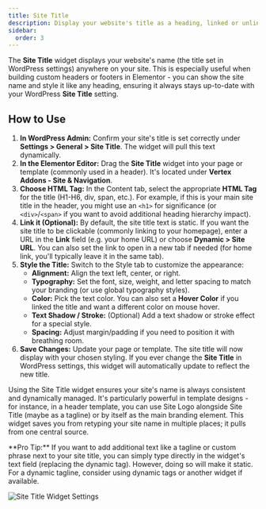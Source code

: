 ```yaml
---
title: Site Title
description: Display your website's title as a heading, linked or unlinked, with full styling control.
sidebar:
  order: 3
---
```



The **Site Title** widget displays your website's name (the title set in WordPress settings) anywhere on your site. This is especially useful when building custom headers or footers in Elementor - you can show the site name and style it like any heading, ensuring it always stays up-to-date with your WordPress **Site Title** setting.

## How to Use

<Steps>

1. **In WordPress Admin:** Confirm your site's title is set correctly under **Settings > General > Site Title**. The widget will pull this text dynamically.
2. **In the Elementor Editor:** Drag the **Site Title** widget into your page or template (commonly used in a header). It's located under **Vertex Addons - Site & Navigation**.
3. **Choose HTML Tag:** In the Content tab, select the appropriate **HTML Tag** for the title (H1-H6, div, span, etc.). For example, if this is your main site title in the header, you might use an `<h1>` for significance (or `<div>`/`<span>` if you want to avoid additional heading hierarchy impact).
4. **Link it (Optional):** By default, the site title text is static. If you want the site title to be clickable (commonly linking to your homepage), enter a URL in the **Link** field (e.g. your home URL) or choose **Dynamic > Site URL**. You can also set the link to open in a new tab if needed (for home link, you'll typically leave it in the same tab).
5. **Style the Title:** Switch to the Style tab to customize the appearance:
   - **Alignment:** Align the text left, center, or right.
   - **Typography:** Set the font, size, weight, and letter spacing to match your branding (or use global typography styles).
   - **Color:** Pick the text color. You can also set a **Hover Color** if you linked the title and want a different color on mouse hover.
   - **Text Shadow / Stroke:** (Optional) Add a text shadow or stroke effect for a special style.
   - **Spacing:** Adjust margin/padding if you need to position it with breathing room.
6. **Save Changes:** Update your page or template. The site title will now display with your chosen styling. If you ever change the **Site Title** in WordPress settings, this widget will automatically update to reflect the new title.

</Steps>

Using the Site Title widget ensures your site's name is always consistent and dynamically managed. It's particularly powerful in template designs - for instance, in a header template, you can use Site Logo alongside Site Title (maybe as a tagline) or by itself as the main branding element. This widget saves you from retyping your site name in multiple places; it pulls from one central source.

<Aside type="note">**Pro Tip:** If you want to add additional text like a tagline or custom phrase next to your site title, you can simply type directly in the widget's text field (replacing the dynamic tag). However, doing so will make it static. For a dynamic tagline, consider using dynamic tags or another widget if available.</Aside>

![Site Title Widget Settings](https://cdn.webilia.com/u/d/2025/08/vertex-widget-site-title.png)
